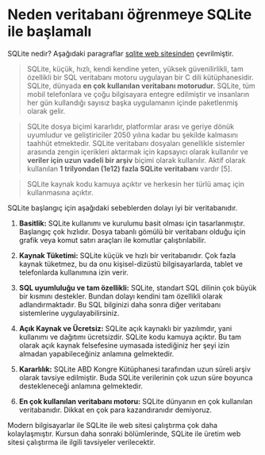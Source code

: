 # Neden veritabanı öğrenmeye SQLite ile başlamalı

SQLite nedir? Aşağıdaki paragraflar [sqlite web sitesinden](https://www.sqlite.org/) çevrilmiştir.


>SQLite, küçük, hızlı, kendi kendine yeten, yüksek güvenilirlikli, tam özellikli bir SQL veritabanı motoru uygulayan bir C dili kütüphanesidir. 
>SQLite, dünyada **en çok kullanılan veritabanı motorudur.** 
>SQLite, tüm mobil telefonlara ve çoğu bilgisayara entegre edilmiştir ve insanların her gün kullandığı sayısız başka uygulamanın içinde paketlenmiş olarak gelir.

> SQLite dosya biçimi kararlıdır, platformlar arası ve geriye dönük uyumludur ve geliştiriciler 2050 yılına kadar bu şekilde kalmasını taahhüt etmektedir. 
> SQLite veritabanı dosyaları genellikle sistemler arasında zengin içerikleri aktarmak için kapsayıcı olarak kullanılır ve **veriler için uzun vadeli bir arşiv** biçimi olarak kullanılır.
>  Aktif olarak kullanılan **1 trilyondan (1e12) fazla SQLite veritabanı** vardır [5].


> SQLite kaynak kodu kamuya açıktır ve herkesin her türlü amaç için kullanmasına açıktır.

SQLite başlangıç için aşağıdaki sebeblerden dolayı iyi bir veritabanıdır.

1. **Basitlik:** SQLite kullanımı ve kurulumu basit olması için tasarlanmıştır. 
Başlangıç çok hızlıdır. 
Dosya tabanlı gömülü bir veritabanı olduğu için grafik veya komut satırı araçları ile komutlar çalıştırılabilir.

2. **Kaynak Tüketimi:** SQLite küçük ve hızlı bir veritabanıdır. 
Çok fazla kaynak tüketmez, bu da onu kişisel-dizüstü bilgisayarlarda, tablet ve telefonlarda kullanımına izin verir.

3. **SQL uyumluluğu ve tam özellikli:** SQLite, standart SQL dilinin çok büyük bir kısmını destekler.
Bundan dolayı kendini tam özellikli olarak adlandırmaktadır.
Bu SQL bilginizi daha sonra diğer veritabanı sistemlerine uygulayabilirsiniz.

4. **Açık Kaynak ve Ücretsiz:** SQLite açık kaynaklı bir yazılımdır, yani kullanımı ve dağıtımı ücretsizdir. SQLite kodu kamuya açıktır. Bu tam olarak açık kaynak felsefesine uymasada istediğiniz her şeyi izin almadan yapabileceğiniz anlamına gelmektedir.

5. **Kararlılık:** SQLite ABD Kongre Kütüphanesi tarafından uzun süreli arşiv olarak tavsiye edilmiştir.
Buda SQLite verilerinin çok uzun süre boyunca destekleneceği anlamına gelmektedir.

6. **En çok kullanılan veritabanı motoru:** SQLite dünyanın en çok kullanılan veritabanıdır.
Dikkat en çok para kazandıranıdır demiyoruz.	


Modern bilgisayarlar ile SQLite ile web sitesi çalıştırma çok daha kolaylaşmıştır.
Kursun daha sonraki bölümlerinde, SQLite ile üretim web sitesi çalıştırma ile ilgili tavsiyeler verilecektir.
